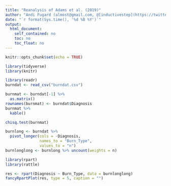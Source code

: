 ```yaml
---
title: "Reanalysis of Adams et al. (2019)"
author: "Andi Fugard (almost@gmail.com, @[inductivestep](https://twitter.com/InductiveStep))"
date: "`r format(Sys.time(), '%d %B %Y')`"
output:
  html_document:
    self_contained: no
    toc: no
    toc_float: no
---
```


```r
knitr::opts_chunk$set(echo = TRUE)
```

```r
library(tidyverse)
library(knitr)
```


```r
library(readr)
burndat <- read_csv("burndat.csv")
```

```r
burnmat <- burndat[-1] %>%
  as.matrix()
rownames(burnmat) <- burndat$Diagnosis
burnmat %>%
  kable()
```

```r
chisq.test(burnmat)
```

```r
burnlong <- burndat %>%
  pivot_longer(cols = -Diagnosis,
               names_to = "Burn_Type",
               values_to = "n")
burnlonglong <- burnlong %>% uncount(weights = n)
```

```r
library(rpart)
library(rattle)
```

```r
res <- rpart(Diagnosis ~ Burn_Type, data = burnlonglong)
fancyRpartPlot(res, type = 5, caption = "")
```




